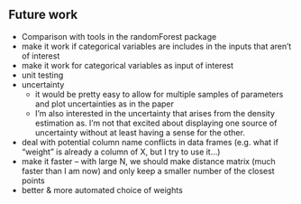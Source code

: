 ## Future work

- Comparison with tools in the randomForest package
- make it work if categorical variables are includes in the inputs that aren't of interest
- make it work for categorical variables as input of interest
- unit testing
- uncertainty 
	- it would be pretty easy to allow for multiple samples of parameters and plot uncertainties as in the paper
	- I'm also interested in the uncertainty that arises from the density estimation as. I'm not that excited about displaying one source of uncertainty without at least having a sense for the other.
- deal with potential column name conflicts in data frames (e.g. what if "weight" is already a column of X, but I try to use it...)
- make it faster -- with large N, we should make distance matrix (much faster than I am now) and only keep a smaller number of the closest points
- better & more automated choice of weights

